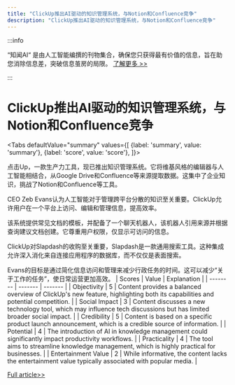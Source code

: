 ```yaml
---
title: "ClickUp推出AI驱动的知识管理系统，与Notion和Confluence竞争"
description: "ClickUp推出AI驱动的知识管理系统，与Notion和Confluence竞争"
---
```



:::info

“知闻AI“ 是由人工智能编撰的刊物集合，确保您只获得最有价值的信息，旨在助您消除信息差，突破信息茧房的局限。  [了解更多 >>](/zh-Hans/docs/guides)

:::

# ClickUp推出AI驱动的知识管理系统，与Notion和Confluence竞争


<Tabs
	defaultValue="summary"
	values={[
	{label: 'summary', value: 'summary'},
	{label: 'score', value: 'score'},
]}>
<TabItem value="summary">


点击Up，一款生产力工具，现已推出知识管理系统。它将维基风格的编辑器与人工智能相结合，从Google Drive和Confluence等来源提取数据。这集中了企业知识，挑战了Notion和Confluence等工具。

CEO Zeb Evans认为人工智能对于管理跨平台分散的知识至关重要。ClickUp允许用户在一个平台上访问、编辑和管理信息，提高效率。

该系统提供常见文档的模板，并配备了一个聊天机器人，该机器人引用来源并根据查询建议文档创建。它尊重用户权限，仅显示可访问的信息。

ClickUp对Slapdash的收购至关重要，Slapdash是一款通用搜索工具。这种集成允许深入消化来自连接应用程序的数据库，而不仅仅是表面搜索。

Evans的目标是通过简化信息访问和管理来减少行政任务的时间。这可以减少“关于工作的任务”，使日常运营更加高效。
</TabItem>
<TabItem value="score">
	| Scores     | Value   | Explanation |
	| -------- | ------- | ------- |
	| Objectivity  | 5    | Content provides a balanced overview of ClickUp's new feature, highlighting both its capabilities and potential competition.    |
	| Social Impact | 3     | Content discusses a new technology tool, which may influence tech discussions but has limited broader social impact.    |
	| Credibility    | 5    | Content is based on a specific product launch announcement, which is a credible source of information.    |
	| Potential    | 4    | The introduction of AI in knowledge management could significantly impact productivity workflows.    |
	| Practicality    | 4    | The tool aims to streamline knowledge management, which is highly practical for businesses.    |
	| Entertainment Value    | 2    | While informative, the content lacks the entertainment value typically associated with popular media.    |
</TabItem>
</Tabs>

[Full article>>](https://techcrunch.com/2024/06/05/clickup-wants-to-take-on-notion-and-confluence-with-its-new-ai-based-knowledge-base/)
